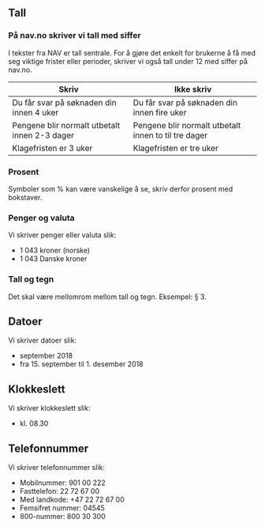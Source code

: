 ## Tall

### På nav.no skriver vi tall med siffer

I tekster fra NAV er tall sentrale. For å gjøre det enkelt for brukerne å få med seg viktige frister eller perioder, skriver vi også tall under 12 med siffer på nav.no.

<table className="tabell tabell--stripet tabell--dos-donts">
    <thead>
        <tr>
            <th>Skriv</th>
            <th>Ikke skriv</th>
        </tr>
    </thead>
    <tbody>
        <tr>
            <td>
                <i className="language__table-icon"><SuccessIcon /></i>
                Du får svar på søknaden din innen 4 uker
            </td>
            <td>
                <i className="language__table-icon"><ErrorIcon /></i>
                Du får svar på søknaden din innen fire uker
            </td>
        </tr>
        </tr>
        <tr>
            <td>
                <i className="language__table-icon"><SuccessIcon /></i>
                Pengene blir normalt utbetalt innen 2-3 dager
            </td>
            <td>
                <i className="language__table-icon"><ErrorIcon /></i>
                Pengene blir normalt utbetalt innen to til tre dager
            </td>
        </tr>
        </tr>
        <tr>
            <td>
                <i className="language__table-icon"><SuccessIcon /></i>
                Klagefristen er 3 uker
            </td>
            <td>
                <i className="language__table-icon"><ErrorIcon /></i>
                Klagefristen er tre uker
            </td>
        </tr>
    </tbody>
</table>

### Prosent

Symboler som % kan være vanskelige å se, skriv derfor prosent med bokstaver. 

### Penger og valuta

Vi skriver penger eller valuta slik:

- 1 043 kroner (norske)
- 1 043 Danske kroner

### Tall og tegn

Det skal være mellomrom mellom tall og tegn. Eksempel: § 3.
    
## Datoer

Vi skriver datoer slik:

- september 2018
- fra 15. september til 1. desember 2018 

## Klokkeslett 

Vi skriver klokkeslett slik: 

- kl. 08.30

## Telefonnummer

Vi skriver telefonnummer slik:

- Mobilnummer: 901 00 222
- Fasttelefon: 22 72 67 00
- Med landkode: +47 22 72 67 00
- Femsifret nummer: 04545
- 800-nummer: 800 30 300
